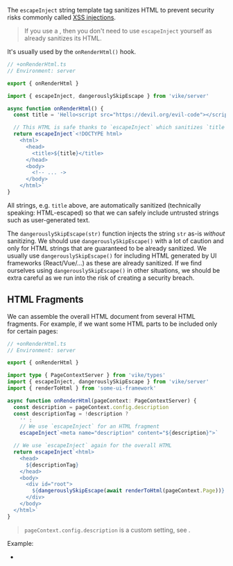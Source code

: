 
<ConfigSpec
  env="server"
/>

The `escapeInject` string template tag sanitizes HTML to prevent security risks commonly called [XSS injections](https://en.wikipedia.org/wiki/Cross-site_scripting).

> If you use a <UiFrameworkExtension />, then you don't need to use `escapeInject` yourself as <UiFrameworkExtension name noLink /> already sanitizes its HTML.

It's usually used by the `onRenderHtml()` hook.

```ts
// +onRenderHtml.ts
// Environment: server

export { onRenderHtml }

import { escapeInject, dangerouslySkipEscape } from 'vike/server'

async function onRenderHtml() {
  const title = 'Hello<script src="https://devil.org/evil-code"></script>'

  // This HTML is safe thanks to `escapeInject` which sanitizes `title`
  return escapeInject`<!DOCTYPE html>
    <html>
      <head>
        <title>${title}</title>
      </head>
      <body>
        <!-- ... ->
      </body>
    </html>`
}
```

All strings, e.g. `title` above, are automatically sanitized (technically speaking: HTML-escaped)
so that we can safely include untrusted strings
such as user-generated text.

The `dangerouslySkipEscape(str)` function injects the string `str` as-is *without* sanitizing.
We should use `dangerouslySkipEscape()` with a lot of caution and
only for HTML strings that are guaranteed to be already sanitized.
We usually use `dangerouslySkipEscape()` for including HTML generated by UI frameworks (React/Vue/...) as these are already sanitized.
If we find ourselves using `dangerouslySkipEscape()` in other situations, we should be extra careful as we run into the risk of creating a security breach.

## HTML Fragments

We can assemble the overall HTML document from several HTML fragments.
For example, if we want some HTML parts to be included only for certain pages:

```ts
// +onRenderHtml.ts
// Environment: server

export { onRenderHtml }

import type { PageContextServer } from 'vike/types'
import { escapeInject, dangerouslySkipEscape } from 'vike/server'
import { renderToHtml } from 'some-ui-framework'

async function onRenderHtml(pageContext: PageContextServer) {
  const description = pageContext.config.description
  const descriptionTag = !description ?
    '' :
    // We use `escapeInject` for an HTML fragment
    escapeInject`<meta name="description" content="${description}">`

  // We use `escapeInject` again for the overall HTML
  return escapeInject`<html>
    <head>
      ${descriptionTag}
    </head>
    <body>
      <div id="root">
        ${dangerouslySkipEscape(await renderToHtml(pageContext.Page))}
      </div>
    </body>
  </html>`
}
```

> `pageContext.config.description` is a custom setting, see <Link href="/meta#example-title-and-description" doNotInferSectionTitle />.

Example:
- <RepoLink path='/examples/html-fragments/' />
